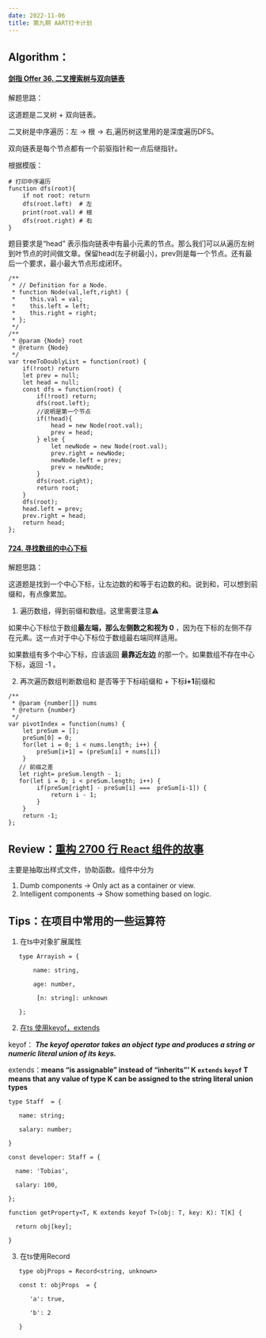 ```yaml
---
date: 2022-11-06
title: 第九期 AART打卡计划
---
```


## Algorithm：

#### [剑指 Offer 36. 二叉搜索树与双向链表](https://leetcode.cn/problems/er-cha-sou-suo-shu-yu-shuang-xiang-lian-biao-lcof/)

解题思路： 

这道题是二叉树 + 双向链表。

二叉树是中序遍历：左 -> 根 -> 右,遍历树这里用的是深度遍历DFS。

 双向链表是每个节点都有一个前驱指针和一点后继指针。

根据模版：

```
# 打印中序遍历
function dfs(root){
    if not root: return
    dfs(root.left)  # 左
    print(root.val) # 根
    dfs(root.right) # 右
}
```

题目要求是“head” 表示指向链表中有最小元素的节点。那么我们可以从遍历左树到叶节点的时间做文章。保留head(左子树最小)，prev则是每一个节点。还有最后一个要求，最小最大节点形成闭环。

```
/**
 * // Definition for a Node.
 * function Node(val,left,right) {
 *    this.val = val;
 *    this.left = left;
 *    this.right = right;
 * };
 */
/**
 * @param {Node} root
 * @return {Node}
 */
var treeToDoublyList = function(root) {
    if(!root) return
    let prev = null;
    let head = null;
    const dfs = function(root) {
        if(!root) return;
        dfs(root.left);
        //说明是第一个节点
        if(!head){
            head = new Node(root.val);
            prev = head;
        } else {
            let newNode = new Node(root.val);
            prev.right = newNode;
            newNode.left = prev;
            prev = newNode;
        }
        dfs(root.right);
        return root;
    }
    dfs(root);
    head.left = prev;
    prev.right = head;
    return head;
};
```



#### [724. 寻找数组的中心下标](https://leetcode.cn/problems/find-pivot-index/)

解题思路：

这道题是找到一个中心下标，让左边数的和等于右边数的和。说到和，可以想到前缀和，有点像累加。

1. 遍历数组，得到前缀和数组。这里需要注意⚠️

如果中心下标位于数组**最左端，那么左侧数之和视为 0** ，因为在下标的左侧不存在元素。这一点对于中心下标位于数组最右端同样适用。

如果数组有多个中心下标，应该返回 **最靠近左边** 的那一个。如果数组不存在中心下标，返回 -1 。

2. 再次遍历数组判断数组和 是否等于下标**i**前缀和 + 下标**i+1**前缀和

```
/**
 * @param {number[]} nums
 * @return {number}
 */
var pivotIndex = function(nums) {
    let preSum = [];
    preSum[0] = 0;
    for(let i = 0; i < nums.length; i++) {
        preSum[i+1] = (preSum[i] + nums[i])
    }
   // 前缀之差
   let right= preSum.length - 1;
   for(let i = 0; i < preSum.length; i++) {
        if(preSum[right] - preSum[i] ===  preSum[i-1]) {
            return i - 1;
        }
    }
    return -1;
};

```

## Review：[重构 2700 行 React 组件的故事](https://code.pieces.app/blog/how-to-refactor-large-react-components)

主要是抽取出样式文件，协助函数。组件中分为

1. Dumb components → Only act as a container or view.
2. Intelligent components → Show something based on logic.

## Tips：在项目中常用的一些运算符

1. 在ts中对象扩展属性

```
   type Arrayish = { 
   
       name: string,
   
       age: number,
   
   		[n: string]: unknown
   
   };
```

2. [在ts 使用keyof，extends](https://blog.logrocket.com/how-to-use-keyof-operator-typescript/)

keyof： ***The keyof operator takes an object type and produces a string or numeric literal union of its keys.***

extends：**means “is assignable” instead of “inherits”’ K `extends` `keyof` T means that any value of type K can be assigned to the string literal union types**

```
type Staff  = {

   name: string;

   salary: number;

}

const developer: Staff = {

  name: 'Tobias',

  salary: 100, 

};

function getProperty<T, K extends keyof T>(obj: T, key: K): T[K] {

  return obj[key];

}
```

3. 在ts使用Record

```
   type objProps = Record<string, unknown>
   
   const t: objProps  = {
   
      'a': true,
   
      'b': 2
   
   }
```

   